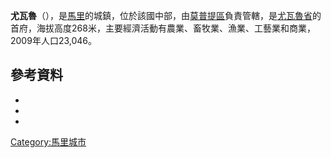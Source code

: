 {{Coord|15|22|30|N|4|15|45|W|display=title}}

'''尤瓦魯'''（{{lang-fr|Youwarou}}），是[[馬里|馬里]]的城鎮，位於該國中部，由[[莫普提區|莫普提區]]負責管轄，是[[尤瓦魯省|尤瓦魯省]]的首府，海拔高度268米，主要經濟活動有農業、畜牧業、漁業、工藝業和商業，2009年人口23,046。

==參考資料==
*{{citation
 |url         = http://instat.gov.ml/documentation/mopti.pdf
 |publisher   = République de Mali: Institut National de la Statistique
 |title       = Resultats Provisoires RGPH 2009 (Région de Mopti)
 |language    = fr
 |deadurl     = yes
 |archiveurl  = https://www.webcitation.org/6AnaIKCNv?url=http://instat.gov.ml/documentation/mopti.pdf
 |archivedate = 2012-09-19
}}
*{{citation | editor-last=Quensière | editor-first=Jacques | year=1994 | title=La pêche dans le delta central du Niger: approche pluridisciplinaire d'un système de production halieutique | publisher=ORSTOM, Karthala | place=Paris | isbn=2709912023 | url=http://horizon.documentation.ird.fr/exl-doc/pleins_textes/divers/40722.pdf | page=539 Carte VI | language=fr | accessdate=2015-07-10 | archive-date=2016-03-03 | archive-url=https://web.archive.org/web/20160303182358/http://horizon.documentation.ird.fr/exl-doc/pleins_textes/divers/40722.pdf | dead-url=no }}
*{{citation | title=Plan de Sécurité Alimentaire Commune Rurale de Youwarou 2006-2010 | publisher=Commissariat à la Sécurité Alimentaire, République du Mali, USAID-Mali | year=2006 | url=http://www.aec.msu.edu/fs2/mali_fd_strtgy/plans/mopti/youwarou/psa_youwarou.pdf | language=fr | deadurl=yes | archiveurl=https://web.archive.org/web/20120826110144/http://www.aec.msu.edu/fs2/mali_fd_strtgy/plans/mopti/youwarou/psa_youwarou.pdf | archivedate=2012年8月26日 | df= }}

{{莫普提區}}

[[Category:馬里城市|Category:馬里城市]]


{{Mali-geo-stub}}